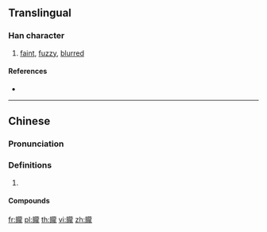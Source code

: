 {{character info/new}}
{{also|眬|胧}}
==Translingual==

===Han character===
{{Han char|rn=109|rad=目|as=16|sn=21|four=61011|canj=BUYBP}}

# [[faint]], [[fuzzy]], [[blurred]]

====References====
* {{Han ref|kx=0820.341|dkj=23814|hdz=42521.210|uh=77D3|ud=30675|bh=C4EF|bd=50415}}

----

==Chinese==
{{zh-forms|s=眬}}

===Pronunciation===
{{zh-pron
|m=lóng
|c=lung4
|cat=
}}

===Definitions===
{{zh-hanzi}}

# {{rfdef|zh}}

====Compounds====
{{zh-der|淚眼矇矓|矇矓}}

[[fr:矓]]
[[pl:矓]]
[[th:矓]]
[[vi:矓]]
[[zh:矓]]